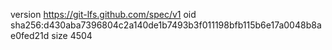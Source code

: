version https://git-lfs.github.com/spec/v1
oid sha256:d430aba7396804c2a140de1b7493b3f011198bfb115b6e17a0048b8ae0fed21d
size 4504
